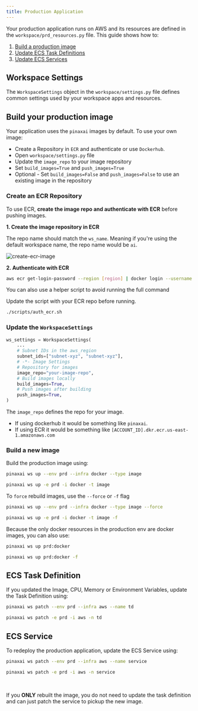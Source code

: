 ```yaml
---
title: Production Application
---
```


Your production application runs on AWS and its resources are defined in the `workspace/prd_resources.py` file. This guide shows how to:

1. [Build a production image](#build-your-production-image)
2. [Update ECS Task Definitions](#ecs-task-definition)
3. [Update ECS Services](#ecs-service)

## Workspace Settings

The `WorkspaceSettings` object in the `workspace/settings.py` file defines common settings used by your workspace apps and resources.

## Build your production image

Your application uses the `pinaxai` images by default. To use your own image:

- Create a Repository in `ECR` and authenticate or use `Dockerhub`.
- Open `workspace/settings.py` file
- Update the `image_repo` to your image repository
- Set `build_images=True` and `push_images=True`
- Optional - Set `build_images=False` and `push_images=False` to use an existing image in the repository

### Create an ECR Repository

To use ECR, **create the image repo and authenticate with ECR** before pushing images.

**1. Create the image repository in ECR**

The repo name should match the `ws_name`. Meaning if you're using the default workspace name, the repo name would be `ai`.

<img src="/images/create-ecr-image.png" alt="create-ecr-image" />

**2. Authenticate with ECR**

```bash Authenticate with ECR
aws ecr get-login-password --region [region] | docker login --username AWS --password-stdin [account].dkr.ecr.[region].amazonaws.com
```

You can also use a helper script to avoid running the full command

<Note>

Update the script with your ECR repo before running.

</Note>

<CodeGroup>

```bash Mac
./scripts/auth_ecr.sh
```

</CodeGroup>

### Update the `WorkspaceSettings`

```python workspace/settings.py
ws_settings = WorkspaceSettings(
    ...
    # Subnet IDs in the aws_region
    subnet_ids=["subnet-xyz", "subnet-xyz"],
    # -*- Image Settings
    # Repository for images
    image_repo="your-image-repo",
    # Build images locally
    build_images=True,
    # Push images after building
    push_images=True,
)
```

<Note>

The `image_repo` defines the repo for your image.

- If using dockerhub it would be something like `pinaxai`.
- If using ECR it would be something like `[ACCOUNT_ID].dkr.ecr.us-east-1.amazonaws.com`

</Note>

### Build a new image

Build the production image using:

<CodeGroup>

```bash terminal
pinaxai ws up --env prd --infra docker --type image
```

```bash shorthand
pinaxai ws up -e prd -i docker -t image
```

</CodeGroup>

To `force` rebuild images, use the `--force` or `-f` flag

<CodeGroup>

```bash terminal
pinaxai ws up --env prd --infra docker --type image --force
```

```bash shorthand
pinaxai ws up -e prd -i docker -t image -f
```

</CodeGroup>

Because the only docker resources in the production env are docker images, you can also use:

<CodeGroup>

```bash Build Images
pinaxai ws up prd:docker
```

```bash Force Build Images
pinaxai ws up prd:docker -f
```

</CodeGroup>

## ECS Task Definition

If you updated the Image, CPU, Memory or Environment Variables, update the Task Definition using:

<CodeGroup>

```bash terminal
pinaxai ws patch --env prd --infra aws --name td
```

```bash shorthand
pinaxai ws patch -e prd -i aws -n td
```

</CodeGroup>

## ECS Service

To redeploy the production application, update the ECS Service using:

<CodeGroup>

```bash terminal
pinaxai ws patch --env prd --infra aws --name service
```

```bash shorthand
pinaxai ws patch -e prd -i aws -n service
```

</CodeGroup>

<br />

<Note>

If you **ONLY** rebuilt the image, you do not need to update the task definition and can just patch the service to pickup the new image.

</Note>
